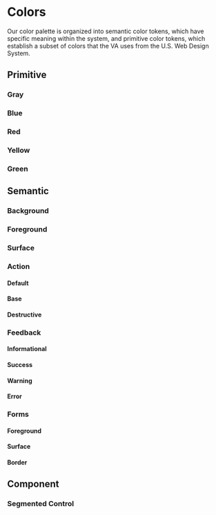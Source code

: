 
<Meta title="Design Tokens/Colors" />

# Colors
Our color palette is organized into semantic color tokens, which have specific meaning within the system, and primitive color tokens, which establish a subset of colors that the VA uses from the U.S. Web Design System.

## Primitive

### Gray
<ColorPalette>
  <ColorItem
    title="Black & White"
    subtitle="vadsColor"
    colors={{
      Black: colors.vadsColorBlack,
      White: colors.vadsColorWhite,
    }}
  />
  <ColorItem
    title="Base"
    subtitle="vadsColorBase"
    colors={{
      Darkest: colors.vadsColorBaseDarkest,
      Darker: colors.vadsColorBaseDarker,
      Dark: colors.vadsColorBaseDark,
      Light: colors.vadsColorBaseLight,
      Lighter: colors.vadsColorBaseLighter,
      Lightest: colors.vadsColorBaseLightest,
    }}
  />
  <ColorItem
    title="Gray"
    subtitle="vadsColorGray"
    colors={{
      WarmDark: colors.vadsColorGrayWarmDark,
      Medium: colors.vadsColorGrayMedium,
      WarmLight: colors.vadsColorGrayWarmLight,
      LightAlt: colors.vadsColorGrayLightAlt,
      CoolLight: colors.vadsColorGrayCoolLight,
    }}
  />
  <ColorItem
    title="USWDS"
    subtitle="uswdsSystemColor"
    colors={{
      Gray90: colors.uswdsSystemColorGray90,
      Gray80: colors.uswdsSystemColorGray80,
      Gray60: colors.uswdsSystemColorGray60,
      Gray30: colors.uswdsSystemColorGray30,
      Gray2: colors.uswdsSystemColorGray2,
    }}
  />
</ColorPalette>

### Blue
<ColorPalette>
  <ColorItem
    title="Primary"
    subtitle="vadsColorPrimary"
    colors={{
      Darker: colors.vadsColorPrimaryDarker,
      Dark: colors.vadsColorPrimaryDark,
      "—": colors.vadsColorPrimary,
      Light: colors.vadsColorPrimaryLight,
      Lighter: colors.vadsColorPrimaryLighter,
    }}
  />
  <ColorItem
    title="Alternative"
    subtitle="vadsColorPrimaryAlt"
    colors={{
      Darkest: colors.vadsColorPrimaryAltDarkest,
      Dark: colors.vadsColorPrimaryAltDark,
      "—": colors.vadsColorPrimaryAlt,
      Light: colors.vadsColorPrimaryAltLight,
      Lightest: colors.vadsColorPrimaryAltLightest,
    }}
  />
  <ColorItem
    title="Cool"
    subtitle="vadsColorBlueCool"
    colors={{
      "—": colors.vadsColorBlueCool,
      Light: colors.vadsColorBlueCoolLight,
      Lightest: colors.vadsColorBlueCoolLightest,
    }}
  />
  <ColorItem
    title="USWDS"
    subtitle="uswdsSystemColor"
    colors={{
      BlueVivid80: colors.uswdsSystemColorBlueVivid80,
      BlueVivid30: colors.uswdsSystemColorBlueVivid30,
    }}
  />
</ColorPalette>

### Red
<ColorPalette>
  <ColorItem
    title="Secondary"
    subtitle="vadsColorSecondary"
    colors={{
      Darkest: colors.vadsColorSecondaryDarkest,
      Dark: colors.vadsColorSecondaryDark,
      "—": colors.vadsColorSecondary,
      Light: colors.vadsColorSecondaryLight,
      Lightest: colors.vadsColorSecondaryLightest,
    }}
  />
  <ColorItem
    title="USWDS"
    subtitle="uswdsSystemColor"
    colors={{
      RedVivid80: colors.uswdsSystemColorRedVivid80,
      RedVivid40: colors.uswdsSystemColorRedVivid40,
    }}
  />
</ColorPalette>

### Yellow
<ColorPalette>
  <ColorItem
    title="Gold"
    subtitle="vadsColorGold"
    colors={{
      Lighter: colors.vadsColorGoldLighter,
      Lightest: colors.vadsColorGoldLightest,
    }}
  />
  <ColorItem
    title="USWDS"
    subtitle="uswdsSystemColor"
    colors={{
      YellowVivid80: colors.uswdsSystemColorYellowVivid80,
      YellwoVivid20: colors.uswdsSystemColorYellowVivid20,
    }}
  />
</ColorPalette>

### Green
<ColorPalette>
  <ColorItem
    title="Green"
    subtitle="vadsColorGreen"
    colors={{
      Light: colors.vadsColorGreenLight,
      Lighter: colors.vadsColorGreenLighter,
    }}
  />
  <ColorItem
    title="USWDS"
    subtitle="uswdsSystemColor"
    colors={{
      GreenCoolVivid80: colors.uswdsSystemColorGreenCoolVivid80,
    }}
  />
</ColorPalette>

## Semantic

### Background
<ColorPalette>
  <ColorItem
    title="Default"
    subtitle="vadsColorBackgroundDefault"
    colors={{
      OnLight: colors.vadsColorBackgroundDefaultOnLight,
      OnDark: colors.vadsColorBgDefaultOnDark,
    }}
  />
</ColorPalette>

### Foreground
<ColorPalette>
  <ColorItem
    title="Default"
    subtitle="vadsColorForegroundDefault"
    colors={{
      OnLight: colors.vadsColorForegroundDefaultOnLight,
      OnDark: colors.vadsColorForegroundDefaultOnDark,
    }}
  />
  <ColorItem
    title="Subtle"
    subtitle="vadsColorForegroundSubtle"
    colors={{
      OnLight: colors.vadsColorForegroundSubtleOnLight,
      OnDark: colors.vadsColorForegroundSubtleOnDark,
    }}
  />
  <ColorItem
    title="Inverse"
    subtitle="vadsColorForegroundInverse"
    colors={{
      OnLight: colors.vadsColorForegroundInverseOnLight,
      OnDark: colors.vadsColorForegroundInverseOnDark,
    }}
  />
  <ColorItem
    title="Error"
    subtitle="vadsColorForegroundError"
    colors={{
      OnLight: colors.vadsColorForegroundErrorOnLight,
      OnDark: colors.vadsColorForegroundErrorOnDark,
    }}
  />
</ColorPalette>

### Surface
<ColorPalette>
  <ColorItem
    title="Default"
    subtitle="vadsColorSurfaceDefault"
    colors={{
      OnLight: colors.vadsColorSurfaceDefaultOnLight,
      OnDark: colors.vadsColorSurfaceDefaultOnDark,
    }}
  />
  <ColorItem
    title="Inverse"
    subtitle="vadsColorSurfaceInverse"
    colors={{
      OnLight: colors.vadsColorSurfaceInverseOnLight,
      OnDark: colors.vadsColorSurfaceInverseOnDark,
    }}
  />
  <ColorItem
    title="Secondary"
    subtitle="vadsColorSurfaceSecondary"
    colors={{
      OnLight: colors.vadsColorSurfaceSecondaryOnLight,
      OnDark: colors.vadsColorSurfaceSecondaryOnDark,
    }}
  />
</ColorPalette>

### Action
<ColorPalette>
  <ColorItem
    title=""
    subtitle="vadsColorActionForegroundInverse"
    colors={{
      OnLight: colors.vadsColorActionForegroundInverseOnLight,
      OnDark: colors.vadsColorActionForegroundInverseOnDark,
    }}
  />
  <ColorItem
    title=""
    subtitle="vadsColorActionForegroundInverseActive"
    colors={{
      OnLight: colors.vadsColorActionForegroundInverseActiveOnLight,
      OnDark: colors.vadsColorActionForegroundInverseActiveOnDark,
    }}
  />
</ColorPalette>

#### Default
<ColorPalette>
  <ColorItem
    title="Foreground"
    subtitle="vadsColorActionForegroundDefault"
    colors={{
      OnLight: colors.vadsColorActionForegroundDefaultOnLight,
      OnDark: colors.vadsColorActionForegroundDefaultOnDark,
    }}
  />
  <ColorItem
    title="Foreground (active)"
    subtitle="vadsColorActionForegroundDefaultActive"
    colors={{
      OnLight: colors.vadsColorActionForegroundDefaultActiveOnLight,
      OnDark: colors.vadsColorActionForegroundDefaultActiveOnDark,
    }}
  />
  <ColorItem
    title="Surface"
    subtitle="vadsColorActionSurfaceDefault"
    colors={{
      OnLight: colors.vadsColorActionSurfaceDefaultOnLight,
      OnDark: colors.vadsColorActionSurfaceDefaultOnDark,
    }}
  />
  <ColorItem
    title="Surface (active)"
    subtitle="vadsColorActionSurfaceDefaultActive"
    colors={{
      OnLight: colors.vadsColorActionSurfaceDefaultActiveOnLight,
      OnDark: colors.vadsColorActionSurfaceDefaultActiveOnDark,
    }}
  />
  <ColorItem
    title="Border"
    subtitle="vadsColorActionBorderDefault"
    colors={{
      OnLight: colors.vadsColorActionBorderDefaultOnLight,
      OnDark: colors.vadsColorActionBorderDefaultOnDark,
    }}
  />
  <ColorItem
    title="Border (active)"
    subtitle="vadsColorActionBorderDefaultActive"
    colors={{
      OnLight: colors.vadsColorActionBorderDefaultActiveOnLight,
      OnDark: colors.vadsColorActionBorderDefaultActiveOnDark,
    }}
  />
</ColorPalette>

#### Base
<ColorPalette>
  <ColorItem
    title="Foreground"
    subtitle="vadsColorActionForegroundBase"
    colors={{
      OnLight: colors.vadsColorActionForegroundBaseOnLight,
      OnDark: colors.vadsColorActionForegroundBaseOnDark,
    }}
  />
  <ColorItem
    title="Foreground (active)"
    subtitle="vadsColorActionForegroundBaseActive"
    colors={{
      OnLight: colors.vadsColorActionForegroundBaseActiveOnLight,
      OnDark: colors.vadsColorActionForegroundBaseActiveOnDark,
    }}
  />
  <ColorItem
    title="Surface"
    subtitle="vadsColorActionSurfaceBase"
    colors={{
      OnLight: colors.vadsColorActionSurfaceBaseOnLight,
      OnDark: colors.vadsColorActionSurfaceBaseOnDark,
    }}
  />
  <ColorItem
    title="Surface (active)"
    subtitle="vadsColorActionSurfaceBaseActive"
    colors={{
      OnLight: colors.vadsColorActionSurfaceBaseActiveOnLight,
      OnDark: colors.vadsColorActionSurfaceBaseActiveOnDark,
    }}
  />
  <ColorItem
    title="Border"
    subtitle="vadsColorActionBorderBase"
    colors={{
      OnLight: colors.vadsColorActionBorderBaseOnLight,
      OnDark: colors.vadsColorActionBorderBaseOnDark,
    }}
  />
  <ColorItem
    title="Border (active)"
    subtitle="vadsColorActionBorderBaseActive"
    colors={{
      OnLight: colors.vadsColorActionBorderBaseActiveOnLight,
      OnDark: colors.vadsColorActionBorderBaseActiveOnDark,
    }}
  />
</ColorPalette>

#### Destructive
<ColorPalette>
  <ColorItem
    title="Surface"
    subtitle="vadsColorActionSurfaceDestructive"
    colors={{
      OnLight: colors.vadsColorActionSurfaceDestructiveOnLight,
      OnDark: colors.vadsColorActionSurfaceDestructiveOnDark,
    }}
  />
  <ColorItem
    title="Surface (active)"
    subtitle="vadsColorActionSurfaceDestructiveActive"
    colors={{
      OnLight: colors.vadsColorActionSurfaceDestructiveActiveOnLight,
      OnDark: colors.vadsColorActionSurfaceDestructiveActiveOnDark,
    }}
  />
</ColorPalette>

### Feedback

#### Informational
<ColorPalette>
  <ColorItem
    title="Border"
    subtitle="vadsColorFeedbackBorderInfo"
    colors={{
      OnLight: colors.vadsColorFeedbackBorderInfoOnLight,
      OnDark: colors.vadsColorFeedbackBorderInfoOnDark,
    }}
  />
  <ColorItem
    title="Surface"
    subtitle="vadsColorFeedbackSurfaceInfo"
    colors={{
      OnLight: colors.vadsColorFeedbackSurfaceInfoOnLight,
      OnDark: colors.vadsColorFeedbackSurfaceInfoOnDark,
    }}
  />
</ColorPalette>

#### Success
<ColorPalette>
  <ColorItem
    title="Border"
    subtitle="vadsColorFeedbackBorderSuccess"
    colors={{
      OnLight: colors.vadsColorFeedbackBorderSuccessOnLight,
      OnDark: colors.vadsColorFeedbackBorderSuccessOnDark,
    }}
  />
  <ColorItem
    title="Surface"
    subtitle="vadsColorFeedbackSurfaceSuccess"
    colors={{
      OnLight: colors.vadsColorFeedbackSurfaceSuccessOnLight,
      OnDark: colors.vadsColorFeedbackSurfaceSuccessOnDark,
    }}
  />
</ColorPalette>

#### Warning
<ColorPalette>
  <ColorItem
    title="Border"
    subtitle="vadsColorFeedbackBorderWarning"
    colors={{
      OnLight: colors.vadsColorFeedbackBorderWarningOnLight,
      OnDark: colors.vadsColorFeedbackBorderWarningOnDark,
    }}
  />
  <ColorItem
    title="Surface"
    subtitle="vadsColorFeedbackSurfaceWarning"
    colors={{
      OnLight: colors.vadsColorFeedbackSurfaceWarningOnLight,
      OnDark: colors.vadsColorFeedbackSurfaceWarningOnDark,
    }}
  />
</ColorPalette>

#### Error
<ColorPalette>
  <ColorItem
    title="Border"
    subtitle="vadsColorFeedbackBorderError"
    colors={{
      OnLight: colors.vadsColorFeedbackBorderErrorOnLight,
      OnDark: colors.vadsColorFeedbackBorderErrorOnDark,
    }}
  />
  <ColorItem
    title="Surface"
    subtitle="vadsColorFeedbackSurfaceError"
    colors={{
      OnLight: colors.vadsColorFeedbackSurfaceErrorOnLight,
      OnDark: colors.vadsColorFeedbackSurfaceErrorOnDark,
    }}
  />
</ColorPalette>

### Forms

#### Foreground
<ColorPalette>
  <ColorItem
    title="Active"
    subtitle="vadsColorFormsForegroundActive"
    colors={{
      OnLight: colors.vadsColorFormsForegroundActiveOnLight,
      OnDark: colors.vadsColorFormsForegroundActiveOnDark,
    }}
  />
</ColorPalette>

#### Surface
<ColorPalette>
  <ColorItem
    title="Active"
    subtitle="vadsColorFormsSurfaceActive"
    colors={{
      OnLight: colors.vadsColorFormsSurfaceActiveOnLight,
      OnDark: colors.vadsColorFormsSurfaceActiveOnDark,
    }}
  />
</ColorPalette>

#### Border
<ColorPalette>
  <ColorItem
    title="Default"
    subtitle="vadsColorFormsBorderDefault"
    colors={{
      OnLight: colors.vadsColorFormsBorderDefaultOnLight,
      OnDark: colors.vadsColorFormsBorderDefaultOnDark,
    }}
  />
  <ColorItem
    title="Subtle"
    subtitle="vadsColorFormsBorderSubtle"
    colors={{
      OnLight: colors.vadsColorFormsBorderSubtleOnLight,
      OnDark: colors.vadsColorFormsBorderSubtleOnDark,
    }}
  />
  <ColorItem
    title="Active"
    subtitle="vadsColorFormsBorderActive"
    colors={{
      OnLight: colors.vadsColorFormsBorderActiveOnLight,
      OnDark: colors.vadsColorFormsBorderActiveOnDark,
    }}
  />
  <ColorItem
    title="Error"
    subtitle="vadsColorFormsBorderError"
    colors={{
      OnLight: colors.vadsColorFormsBorderErrorOnLight,
      OnDark: colors.vadsColorFormsBorderErrorOnDark,
    }}
  />
</ColorPalette>

## Component

### Segmented Control
<ColorPalette>
  <ColorItem
    title="Surface (selected)"
    subtitle="vadsSegmentedControlColorSurfaceSelected"
    colors={{
      OnLight: colors.vadsSegmentedControlColorSurfaceSelectedOnLight,
      OnDark: colors.vadsSegmentedControlColorSurfaceSelectedOnDark,
    }}
  />
</ColorPalette>